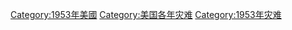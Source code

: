 [[Category:1953年美國|Category:1953年美國]]
[[Category:美国各年灾难|Category:美国各年灾难]]
[[Category:1953年灾难|Category:1953年灾难]]